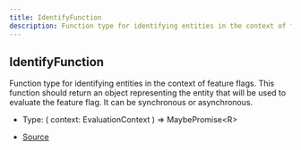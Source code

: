 ```yaml
---
title: IdentifyFunction
description: Function type for identifying entities in the context of feature flags. This function should return an object representing the entity that will be used to evaluate the feature flag. It can be synchronous or asynchronous.
---
```


## IdentifyFunction

Function type for identifying entities in the context of feature flags.
This function should return an object representing the entity that will be used
to evaluate the feature flag.
It can be synchronous or asynchronous.

- Type: (
  context: EvaluationContext
) => MaybePromise\<R>

- [Source](https://github.com/underctrl-io/commandkit/blob/98b939d6fdf8beaae597b4dc0351a139da52ee8d/packages/commandkit/src/flags/feature-flags.ts#L39)